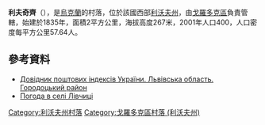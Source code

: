 {{coord|49|35|2|N|23|43|0|E|scale:100000|display=title}}

'''利夫奇齊'''（{{lang-uk|Лівчиці}}），是[[烏克蘭|烏克蘭]]的村落，位於該國西部[[利沃夫州|利沃夫州]]，由[[戈羅多克區|戈羅多克區]]負責管轄，始建於1835年，面積2平方公里，海拔高度267米，2001年人口400，人口密度每平方公里57.64人。

==參考資料==
*[http://www.uaidx.com/13/301/index Довідник поштових індексів України. Львівська область. Городоцький район]{{Wayback|url=http://www.uaidx.com/13/301/index |date=20161001112734 }}
* [http://weather.in.ua/ua/l'vovskaja/13537 Погода в селі Лівчиці]{{Wayback|url=http://weather.in.ua/ua/l'vovskaja/13537 |date=20111221164518 }}

{{DEFAULTSORT:Лівчиці}}
[[Category:利沃夫州村落|Category:利沃夫州村落]]
[[Category:戈羅多克區村落_(利沃夫州)|Category:戈羅多克區村落 (利沃夫州)]]


{{Lviv-geo-stub}}
